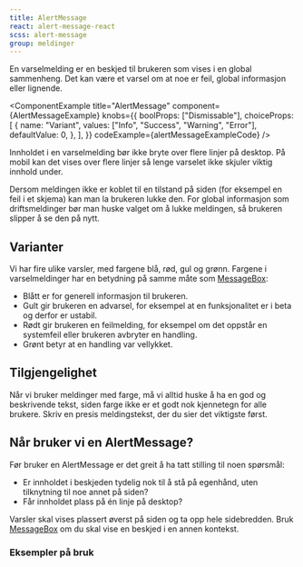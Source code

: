 ```yaml
---
title: AlertMessage
react: alert-message-react
scss: alert-message
group: meldinger
---
```



<Ingress>
    En varselmelding er en beskjed til brukeren som vises i en global sammenheng. Det kan være et varsel om at noe er
    feil, global informasjon eller lignende.
</Ingress>

<ComponentExample
    title="AlertMessage"
    component={AlertMessageExample}
    knobs={{
        boolProps: ["Dismissable"],
        choiceProps: [
            {
                name: "Variant",
                values: ["Info", "Success", "Warning", "Error"],
                defaultValue: 0,
            },
        ],
    }}
    codeExample={alertMessageExampleCode}
/>

Innholdet i en varselmelding bør ikke bryte over flere linjer på desktop. På mobil kan det vises over flere linjer så lenge varselet ikke skjuler viktig innhold under.

Dersom meldingen ikke er koblet til en tilstand på siden (for eksempel en feil i et skjema) kan man la brukeren lukke den. For global informasjon som driftsmeldinger bør man huske valget om å lukke meldingen, så brukeren slipper å se den på nytt.

## Varianter

Vi har fire ulike varsler, med fargene blå, rød, gul og grønn. Fargene i varselmeldinger har en betydning på samme måte som [MessageBox](/komponenter/messagebox):

-   Blått er for generell informasjon til brukeren.
-   Gult gir brukeren en advarsel, for eksempel at en funksjonalitet er i beta og derfor er ustabil.
-   Rødt gir brukeren en feilmelding, for eksempel om det oppstår en systemfeil eller brukeren avbryter en handling.
-   Grønt betyr at en handling var vellykket.

## Tilgjengelighet

Når vi bruker meldinger med farge, må vi alltid huske å ha en god og beskrivende tekst, siden farge ikke er et godt nok kjennetegn for alle brukere. Skriv en presis meldingstekst, der du sier det viktigste først.

## Når bruker vi en AlertMessage?

Før bruker en AlertMessage er det greit å ha tatt stilling til noen spørsmål:

-   Er innholdet i beskjeden tydelig nok til å stå på egenhånd, uten tilknytning til noe annet på siden?
-   Får innholdet plass på én linje på desktop?

Varsler skal vises plassert øverst på siden og ta opp hele sidebredden. Bruk [MessageBox](/komponenter/messagebox) om du skal vise en beskjed i en annen kontekst.

<Grid>
    <DoDontExample
        type="do"
        description="En varselmelding plassert øverst på siden"
        image="/assets/do-donts/alert-message-do-1.png"
    />
    <DoDontExample
        type="dont"
        description="I en annen kontekst brukes meldingsboks, ikke varselmelding"
        image="/assets/do-donts/alert-message-dont-1.png"
    />
</Grid>

### Eksempler på bruk

<PortalImage
    src="/assets/documentation/alert-message/alert-info.png"
    caption="Vis informasjon om hvor brukeren finner igjen noe som er flyttet."
/>

<PortalImage
    src="/assets/documentation/alert-message/alert-error.png"
    caption="Vis en feilmelding hvis et kjernesystem har nedetid."
/>
